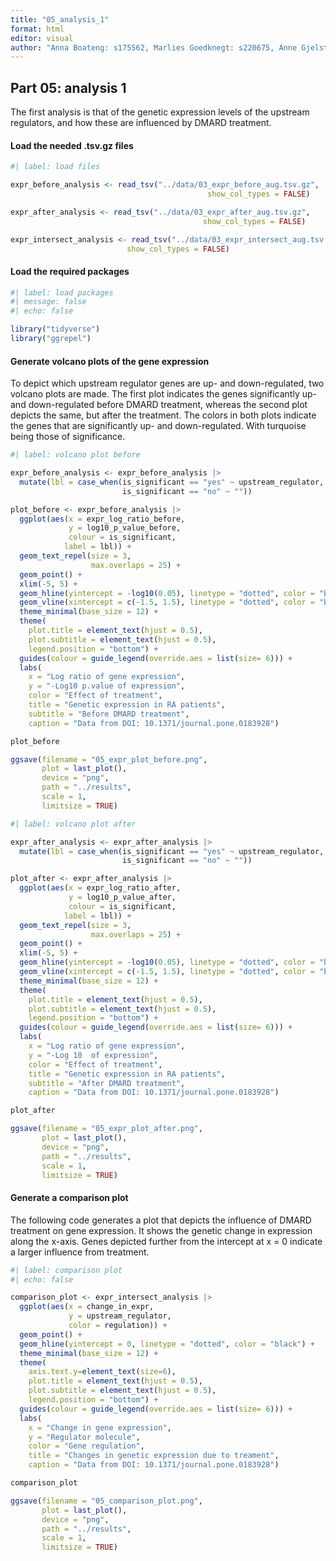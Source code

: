 ```yaml
---
title: "05_analysis_1"
format: html
editor: visual
author: "Anna Boateng: s175562, Marlies Goedknegt: s220675, Anne Gjelstrup: s194530, Katja Jagd: s185395, Olivia Ronnenberg: s183359"
---
```


## Part 05: analysis 1

The first analysis is that of the genetic expression levels of the upstream regulators, and how these are influenced by DMARD treatment.

#### Load the needed .tsv.gz files

```r
#| label: load files

expr_before_analysis <- read_tsv("../data/03_expr_before_aug.tsv.gz",
                                            show_col_types = FALSE)

expr_after_analysis <- read_tsv("../data/03_expr_after_aug.tsv.gz",
                                           show_col_types = FALSE)

expr_intersect_analysis <- read_tsv("../data/03_expr_intersect_aug.tsv.gz",
                          show_col_types = FALSE)

```

#### Load the required packages

```r

#| label: load packages
#| message: false
#| echo: false

library("tidyverse")
library("ggrepel")

```

#### Generate volcano plots of the gene expression

To depict which upstream regulator genes are up- and down-regulated, two volcano plots are made. The first plot indicates the genes significantly up- and down-regulated before DMARD treatment, whereas the second plot depicts the same, but after the treatment. The colors in both plots indicate the genes that are significantly up- and down-regulated. With turquoise being those of significance.

```r

#| label: volcano plot before

expr_before_analysis <- expr_before_analysis |>
  mutate(lbl = case_when(is_significant == "yes" ~ upstream_regulator,
                         is_significant == "no" ~ ""))

plot_before <- expr_before_analysis |>
  ggplot(aes(x = expr_log_ratio_before,
             y = log10_p_value_before,
             colour = is_significant,
            label = lbl)) + 
  geom_text_repel(size = 3,
                  max.overlaps = 25) + 
  geom_point() +
  xlim(-5, 5) + 
  geom_hline(yintercept = -log10(0.05), linetype = "dotted", color = "black") + 
  geom_vline(xintercept = c(-1.5, 1.5), linetype = "dotted", color = "black") +
  theme_minimal(base_size = 12) +
  theme(
    plot.title = element_text(hjust = 0.5),
    plot.subtitle = element_text(hjust = 0.5),
    legend.position = "bottom") +
  guides(colour = guide_legend(override.aes = list(size= 6))) +
  labs(
    x = "Log ratio of gene expression",
    y = "-Log10 p.value of expression",
    color = "Effect of treatment",
    title = "Genetic expression in RA patients",
    subtitle = "Before DMARD treatment",
    caption = "Data from DOI: 10.1371/journal.pone.0183928")

plot_before

ggsave(filename = "05_expr_plot_before.png",
       plot = last_plot(),
       device = "png",
       path = "../results",
       scale = 1,
       limitsize = TRUE)

```

```r

#| label: volcano plot after

expr_after_analysis <- expr_after_analysis |>
  mutate(lbl = case_when(is_significant == "yes" ~ upstream_regulator,
                         is_significant == "no" ~ ""))

plot_after <- expr_after_analysis |>
  ggplot(aes(x = expr_log_ratio_after,
             y = log10_p_value_after,
             colour = is_significant,
            label = lbl)) + 
  geom_text_repel(size = 3,
                  max.overlaps = 25) + 
  geom_point() +
  xlim(-5, 5) + 
  geom_hline(yintercept = -log10(0.05), linetype = "dotted", color = "black") + 
  geom_vline(xintercept = c(-1.5, 1.5), linetype = "dotted", color = "black") +
  theme_minimal(base_size = 12) +
  theme(
    plot.title = element_text(hjust = 0.5),
    plot.subtitle = element_text(hjust = 0.5),
    legend.position = "bottom") +
  guides(colour = guide_legend(override.aes = list(size= 6))) +
  labs(
    x = "Log ratio of gene expression",
    y = "-Log 10  of expression",
    color = "Effect of treatment",
    title = "Genetic expression in RA patients",
    subtitle = "After DMARD treatment",
    caption = "Data from DOI: 10.1371/journal.pone.0183928")

plot_after

ggsave(filename = "05_expr_plot_after.png",
       plot = last_plot(),
       device = "png",
       path = "../results",
       scale = 1,
       limitsize = TRUE)

```

#### Generate a comparison plot

The following code generates a plot that depicts the influence of DMARD treatment on gene expression. It shows the genetic change in expression along the x-axis. Genes depicted further from the intercept at x = 0 indicate a larger influence from treatment.

```r

#| label: comparison plot
#| echo: false

comparison_plot <- expr_intersect_analysis |> 
  ggplot(aes(x = change_in_expr,
             y = upstream_regulator,
             color = regulation)) +
  geom_point() +
  geom_hline(yintercept = 0, linetype = "dotted", color = "black") +
  theme_minimal(base_size = 12) +
  theme(
    axis.text.y=element_text(size=6),
    plot.title = element_text(hjust = 0.5),
    plot.subtitle = element_text(hjust = 0.5),
    legend.position = "bottom") +
  guides(colour = guide_legend(override.aes = list(size= 6))) +
  labs(
    x = "Change in gene expression",
    y = "Regulator molecule",
    color = "Gene regulation",
    title = "Changes in genetic expression due to treament",
    caption = "Data from DOI: 10.1371/journal.pone.0183928")

comparison_plot

ggsave(filename = "05_comparison_plot.png",
       plot = last_plot(),
       device = "png",
       path = "../results",
       scale = 1,
       limitsize = TRUE)

```
